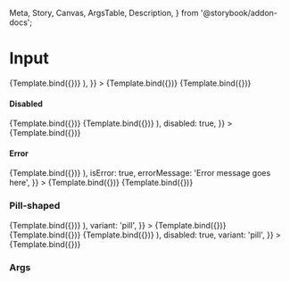   Meta,
  Story,
  Canvas,
  ArgsTable,
  Description,
} from '@storybook/addon-docs';


# Input

<Meta title="Cobalt/Input" component={Input} />


<Canvas>
  <Story
    name="Default"
    args={{
      placeholder: 'Default',
    }}
  >
    {Template.bind({})}
  </Story>
  <Story
    name="Search"
    args={{
      placeholder: 'Search',
      icon: (
        <MagnifyingGlassIcon className="h-5 w-5 stroke-default-black stroke-2" />
      ),
    }}
  >
    {Template.bind({})}
  </Story>
  <Story
    name="Custom"
    args={{
      placeholder: 'Custom',
      className:
        'uppercase text-transparent bg-gradient-to-r from-sky-500 to-indigo-500',
      styles: {
        input: 'placeholder:text-white/70 text-white',
      },
    }}
  >
    {Template.bind({})}
  </Story>
</Canvas>

#### Disabled

<Canvas>
  <Story
    name="Disabled"
    args={{
      placeholder: 'Disabled',
      disabled: true,
    }}
  >
    {Template.bind({})}
  </Story>
  <Story
    name="Disabled with Text"
    args={{
      placeholder: 'Disabled',
      value: 'This is some text',
      disabled: true,
    }}
  >
    {Template.bind({})}
  </Story>
  <Story
    name="Disabled Search"
    args={{
      placeholder: 'Disabled Search',
      icon: (
        <MagnifyingGlassIcon className="h-5 w-5 stroke-default-black/50 stroke-2" />
      ),
      disabled: true,
    }}
  >
    {Template.bind({})}
  </Story>
</Canvas>

#### Error

<Canvas>
  <Story
    name="Default Error"
    args={{
      placeholder: 'Default Error',
      value: 'Something',
      isError: true,
      errorMessage: 'Error message goes here',
    }}
  >
    {Template.bind({})}
  </Story>
  <Story
    name="Search Error"
    args={{
      placeholder: 'Search Error',
      value: 'Defigenerator',
      icon: (
        <MagnifyingGlassIcon className="h-5 w-5 stroke-default-black stroke-2" />
      ),
      isError: true,
      errorMessage: 'Error message goes here',
    }}
  >
    {Template.bind({})}
  </Story>
  <Story
    name="Custom Error"
    args={{
      placeholder: 'Custom Error',
      className:
        'uppercase text-transparent bg-gradient-to-r from-sky-500 to-indigo-500',
      styles: {
        input: 'placeholder:text-white/70 text-white',
      },
      isError: true,
      errorMessage: 'Error message goes here',
    }}
  >
    {Template.bind({})}
  </Story>
</Canvas>

### Pill-shaped

<Canvas>
  <Story
    name="Pill Default"
    args={{
      placeholder: 'Pill Default',
      variant: 'pill',
    }}
  >
    {Template.bind({})}
  </Story>
  <Story
    name="Pill Search"
    args={{
      placeholder: 'Pill Search',
      icon: (
        <MagnifyingGlassIcon className="h-5 w-5 stroke-default-black stroke-2" />
      ),
      variant: 'pill',
    }}
  >
    {Template.bind({})}
  </Story>
  <Story
    name="Pill Disabled"
    args={{
      placeholder: 'Pill Disabled',
      disabled: true,
      variant: 'pill',
    }}
  >
    {Template.bind({})}
  </Story>
  <Story
    name="Pill Disabled with Text"
    args={{
      placeholder: 'Pill Disabled',
      value: 'This is some text',
      disabled: true,
      variant: 'pill',
    }}
  >
    {Template.bind({})}
  </Story>
  <Story
    name="Pill Disabled Search"
    args={{
      placeholder: 'Pill Disabled Search',
      icon: (
        <MagnifyingGlassIcon className="h-5 w-5 stroke-default-black/50 stroke-2" />
      ),
      disabled: true,
      variant: 'pill',
    }}
  >
    {Template.bind({})}
  </Story>
</Canvas>

### Args

<Description of={Input} />
<ArgsTable of={Input} />
